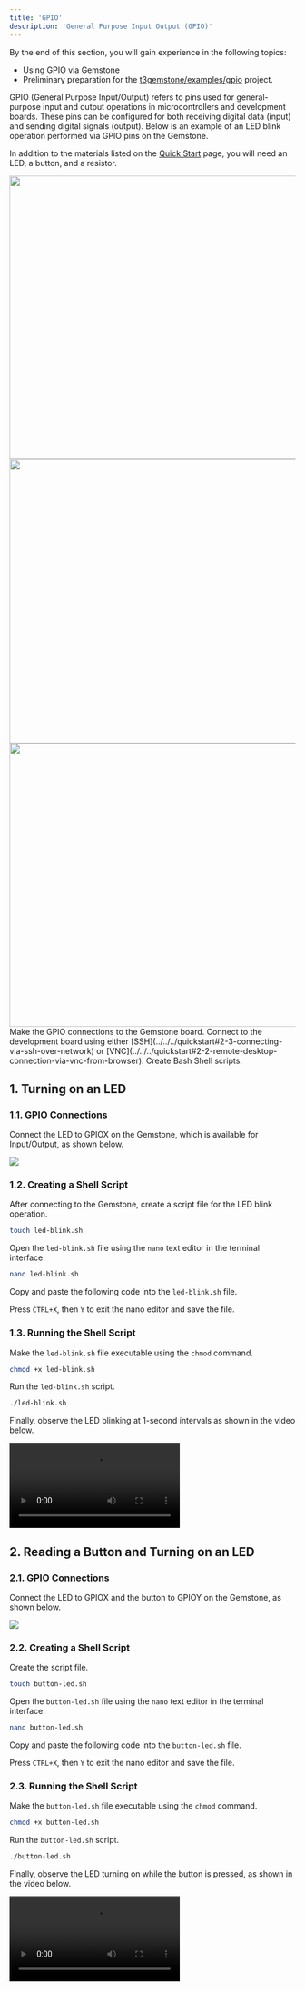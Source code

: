 ```yaml
---
title: 'GPIO'
description: 'General Purpose Input Output (GPIO)'
---
```



<Tip>
By the end of this section, you will gain experience in the following topics:

- Using GPIO via Gemstone
- Preliminary preparation for the [t3gemstone/examples/gpio](https://github.com/t3gemstone/examples/tree/main/gpio) project.
</Tip>

GPIO (General Purpose Input/Output) refers to pins used for general-purpose input and output operations in
microcontrollers and development boards. These pins can be configured for both receiving digital data (input)
and sending digital signals (output). Below is an example of an LED blink operation performed via GPIO pins on the Gemstone.

In addition to the materials listed on the [Quick Start](/en/quickstart) page, you will need an LED, a button, 
and a resistor.

<AccordionGroup>

  <Accordion title="LED">
    <Frame>
      <img height="500" width="800" src="/images/led.jpg" />
    </Frame>
  </Accordion>

  <Accordion title="Button">
    <Frame>
      <img height="500" width="800" src="/images/button.jpeg" />
    </Frame>
  </Accordion>

  <Accordion title="Resistor">
    <Frame>
      <img height="500" width="800" src="/images/resistor.jpg" />
    </Frame>
  </Accordion>

</AccordionGroup>

<Steps>
  <Step title="GPIO Connections">
    Make the GPIO connections to the Gemstone board.
  </Step>

  <Step title="SSH/VNC Connection">
    Connect to the development board using either [SSH](../../../quickstart#2-3-connecting-via-ssh-over-network) or
    [VNC](../../../quickstart#2-2-remote-desktop-connection-via-vnc-from-browser).
  </Step>

  <Step title="Shell">
    Create Bash Shell scripts.
  </Step>
</Steps>

## 1. Turning on an LED

### 1.1. GPIO Connections

Connect the LED to GPIOX on the Gemstone, which is available for Input/Output, as shown below.

<Frame caption="LED connection">
  <img className="rounded-lg" noZoom src="/images/under-construction.png" />
</Frame>

### 1.2. Creating a Shell Script

After connecting to the Gemstone, create a script file for the LED blink operation.

```bash
touch led-blink.sh
```

Open the `led-blink.sh` file using the `nano` text editor in the terminal interface.

```bash
nano led-blink.sh
```

Copy and paste the following code into the `led-blink.sh` file.

<SnippetExamplesGpioScript />

Press `CTRL+X`, then `Y` to exit the nano editor and save the file.

### 1.3. Running the Shell Script

Make the `led-blink.sh` file executable using the `chmod` command.

```bash
chmod +x led-blink.sh
```

Run the `led-blink.sh` script.

```bash
./led-blink.sh
```

Finally, observe the LED blinking at 1-second intervals as shown in the video below.

<Frame caption="LED blink application">
  <video controls className="w-full aspect-video" src=""></video>
</Frame>

## 2. Reading a Button and Turning on an LED

### 2.1. GPIO Connections

Connect the LED to GPIOX and the button to GPIOY on the Gemstone, as shown below.

<Frame caption="LED and Button Connection">
  <img className="rounded-lg" noZoom src="/images/under-construction.png" />
</Frame>

### 2.2. Creating a Shell Script

Create the script file.

```bash
touch button-led.sh
```

Open the `button-led.sh` file using the `nano` text editor in the terminal interface.

```bash
nano button-led.sh
```

Copy and paste the following code into the `button-led.sh` file.

<SnippetExamplesLedScript />

Press `CTRL+X`, then `Y` to exit the nano editor and save the file.

### 2.3. Running the Shell Script

Make the `button-led.sh` file executable using the `chmod` command.

```bash
chmod +x button-led.sh
```

Run the `button-led.sh` script.

```bash
./button-led.sh
```

Finally, observe the LED turning on while the button is pressed, as shown in the video below.

<Frame caption="Turning on an LED with a button">
  <video controls className="w-full aspect-video" src=""></video>
</Frame>
